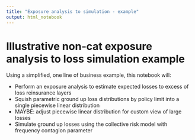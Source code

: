 ```yaml
---
title: "Exposure analysis to simulation - example"
output: html_notebook
---
```


# Illustrative non-cat exposure analysis to loss simulation example

Using a simplified, one line of business example, this notebook will:

- Perform an exposure analysis to estimate expected losses to excess of loss reinsurance layers
- Squish parametric ground up loss distributions by policy limit into a single piecewise linear distribution
- MAYBE: adjust piecewise linear distribution for custom view of large losses
- Simulate ground up losses using the collective risk model with frequency contagion parameter

```r

```

